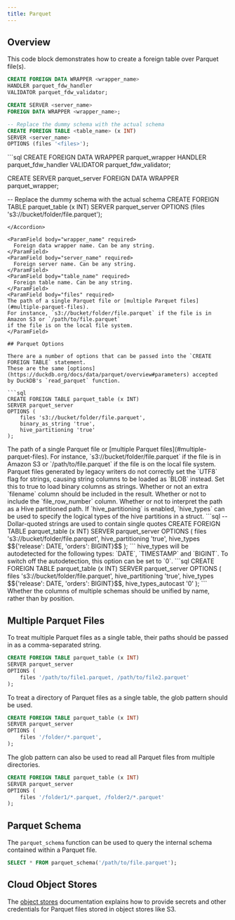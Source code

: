 ```yaml
---
title: Parquet
---
```


## Overview

This code block demonstrates how to create a foreign table over Parquet file(s).

```sql
CREATE FOREIGN DATA WRAPPER <wrapper_name>
HANDLER parquet_fdw_handler
VALIDATOR parquet_fdw_validator;

CREATE SERVER <server_name>
FOREIGN DATA WRAPPER <wrapper_name>;

-- Replace the dummy schema with the actual schema
CREATE FOREIGN TABLE <table_name> (x INT)
SERVER <server_name>
OPTIONS (files '<files>');
```

<Accordion title = "Example Usage">
```sql
CREATE FOREIGN DATA WRAPPER parquet_wrapper
HANDLER parquet_fdw_handler
VALIDATOR parquet_fdw_validator;

CREATE SERVER parquet_server
FOREIGN DATA WRAPPER parquet_wrapper;

-- Replace the dummy schema with the actual schema
CREATE FOREIGN TABLE parquet_table (x INT)
SERVER parquet_server
OPTIONS (files 's3://bucket/folder/file.parquet');

````
</Accordion>

<ParamField body="wrapper_name" required>
  Foreign data wrapper name. Can be any string.
</ParamField>
<ParamField body="server_name" required>
  Foreign server name. Can be any string.
</ParamField>
<ParamField body="table_name" required>
  Foreign table name. Can be any string.
</ParamField>
<ParamField body="files" required>
The path of a single Parquet file or [multiple Parquet files](#multiple-parquet-files).
For instance, `s3://bucket/folder/file.parquet` if the file is in Amazon S3 or `/path/to/file.parquet`
if the file is on the local file system.
</ParamField>

## Parquet Options

There are a number of options that can be passed into the `CREATE FOREIGN TABLE` statement.
These are the same [options](https://duckdb.org/docs/data/parquet/overview#parameters) accepted
by DuckDB's `read_parquet` function.

```sql
CREATE FOREIGN TABLE parquet_table (x INT)
SERVER parquet_server
OPTIONS (
    files 's3://bucket/folder/file.parquet',
    binary_as_string 'true',
    hive_partitioning 'true'
);
````

<ParamField body="files" required>
The path of a single Parquet file or [multiple Parquet files](#multiple-parquet-files).
For instance, `s3://bucket/folder/file.parquet` if the file is in Amazon S3 or `/path/to/file.parquet`
if the file is on the local file system.
</ParamField>
<ParamField body="binary_as_string" default="false">
Parquet files generated by legacy writers do not correctly set the `UTF8` flag for strings,
causing string columns to be loaded as `BLOB` instead. Set this to true to load binary columns as
strings.
</ParamField>
<ParamField body="filename" default="false">
Whether or not an extra `filename` column should be included in the result.
</ParamField>
<ParamField body="file_row_number" default="false">
Whether or not to include the `file_row_number` column.
</ParamField>
<ParamField body="hive_partitioning" default="false">
Whether or not to interpret the path as a Hive partitioned path.
</ParamField>
<ParamField body="hive_types">
If `hive_partitioning` is enabled, `hive_types` can be used to specify the logical types of the hive
partitions in a struct.
<Accordion title = "Example Usage">
```sql
-- Dollar-quoted strings are used to contain single quotes
CREATE FOREIGN TABLE parquet_table (x INT)
SERVER parquet_server
OPTIONS (
    files 's3://bucket/folder/file.parquet',
    hive_partitioning 'true',
    hive_types $${'release': DATE, 'orders': BIGINT}$$
);
```
</Accordion>
</ParamField>
<ParamField body="hive_types_autocast">
hive_types will be autodetected for the following types: `DATE`, `TIMESTAMP` and `BIGINT`.
To switch off the autodetection, this option can be set to `0`.
<Accordion title = "Example Usage">
```sql
CREATE FOREIGN TABLE parquet_table (x INT)
SERVER parquet_server
OPTIONS (
    files 's3://bucket/folder/file.parquet',
    hive_partitioning 'true',
    hive_types $${'release': DATE, 'orders': BIGINT}$$,
    hive_types_autocast '0'
);
```
</Accordion>
</ParamField>
<ParamField body="union_by_name" default="false">
Whether the columns of multiple schemas should be unified by name, rather than by position.
</ParamField>

## Multiple Parquet Files

To treat multiple Parquet files as a single table, their paths should be passed in as a comma-separated
string.

```sql
CREATE FOREIGN TABLE parquet_table (x INT)
SERVER parquet_server
OPTIONS (
    files '/path/to/file1.parquet, /path/to/file2.parquet'
);
```

To treat a directory of Parquet files as a single table, the glob pattern should be used.

```sql
CREATE FOREIGN TABLE parquet_table (x INT)
SERVER parquet_server
OPTIONS (
    files '/folder/*.parquet',
);
```

The glob pattern can also be used to read all Parquet files from multiple directories.

```sql
CREATE FOREIGN TABLE parquet_table (x INT)
SERVER parquet_server
OPTIONS (
    files '/folder1/*.parquet, /folder2/*.parquet'
);
```

## Parquet Schema

The `parquet_schema` function can be used to query the internal schema contained within a Parquet file.

```sql
SELECT * FROM parquet_schema('/path/to/file.parquet');
```

## Cloud Object Stores

The [object stores](/analytics/object_stores) documentation explains how to provide secrets and other credentials for
Parquet files stored in object stores like S3.
